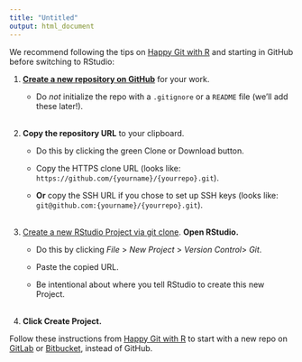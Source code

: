 ```yaml
---
title: "Untitled"
output: html_document
---
```


We recommend following the tips on [Happy Git with R](https://happygitwithr.com/new-github-first.html) and starting in GitHub before switching to RStudio:

1. [**Create a new repository on GitHub**](https://happygitwithr.com/new-github-first.html#make-a-repo-on-github-2) for your work. 

    + Do *not* initialize the repo with a `.gitignore` or a `README` file (we'll add these later!).  
<br>
1. **Copy the repository URL** to your clipboard. 

    + Do this by clicking the green Clone or Download button.
    
    + Copy the HTTPS clone URL (looks like: `https://github.com/{yourname}/{yourrepo}.git`).
    
    + **Or** copy the SSH URL if you chose to set up SSH keys (looks like: `git@github.com:{yourname}/{yourrepo}.git`).  
<br> 
1. [Create a new RStudio Project via git clone](https://happygitwithr.com/new-github-first.html#new-rstudio-project-via-git-clone). **Open RStudio.** 

    + Do this by clicking *File* > *New Project* > *Version Control*> *Git*. 
    
    + Paste the copied URL. 
    
    + Be intentional about where you tell RStudio to create this new Project.  
<br>
1. **Click Create Project.**

:::tip
Follow these instructions from [Happy Git with R](https://happygitwithr.com/) to start with a new repo on [GitLab](https://happygitwithr.com/new-github-first.html#gitlab) or [Bitbucket](https://happygitwithr.com/new-github-first.html#bitbucket), instead of GitHub.
:::

